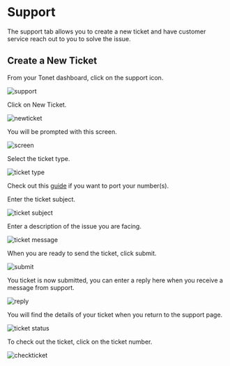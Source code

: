 # Support

The support tab allows you to create a new ticket and have customer service reach out to you to solve the issue.

## Create a New Ticket	

From your Tonet dashboard, click on the support icon.

![support](https://i.imgur.com/fwEVz7U.jpg)

Click on New Ticket.

![newticket](https://i.imgur.com/P0Zxq9Z.jpg)

You will be prompted with this screen.

![screen](https://i.imgur.com/r4Er5wG.jpg)

Select the ticket type.

![ticket type](https://i.imgur.com/CF0IkwB.jpg)

Check out this [guide](https://docs.tonet.io/phones/port_number) if you want to port your number(s).

Enter the ticket subject.

![ticket subject](https://i.imgur.com/Kf9Q0zm.jpg)

Enter a description of the issue you are facing.

![ticket message](https://i.imgur.com/MZloMe2.jpg)

When you are ready to send the ticket, click submit.

![submit](https://i.imgur.com/gZ6061m.jpg)

You ticket is now submitted, you can enter a reply here when you receive a message from support.

![reply](https://i.imgur.com/LN9H2n4.jpg)

You will find the details of your ticket when you return to the support page.

![ticket status](https://i.imgur.com/70o2V0n.jpg)

To check out the ticket, click on the ticket number.

![checkticket](https://i.imgur.com/AgsD3xe.jpg)